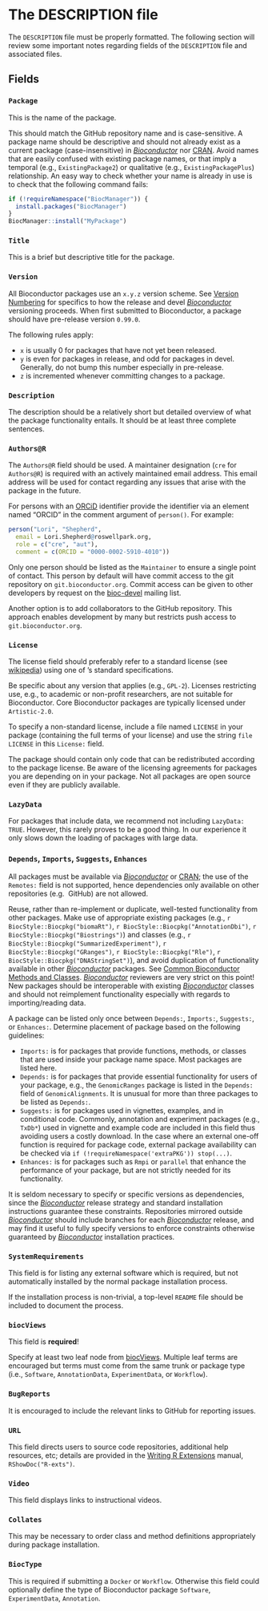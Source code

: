 # The DESCRIPTION file {#description}

The `DESCRIPTION` file must be properly formatted.
The following section will review some important notes regarding fields of the `DESCRIPTION` file and associated files.

## Fields

### `Package`

This is the name of the package.

This should match the <i class="fab fa-github"></i> GitHub repository name and is case-sensitive.
A package name should be descriptive and should not already exist as a current package (case-insensitive) in [_Bioconductor_](https://bioconductor.org/packages/release/BiocViews.html) nor [CRAN](https://cran.r-project.org/web/packages/available_packages_by_name.html).
Avoid names that are easily confused with existing package names, or that imply a temporal (e.g., `ExistingPackage2`) or qualitative (e.g., `ExistingPackagePlus`) relationship.
An easy way to check whether your name is already in use is to check that the following command fails:

```r
if (!requireNamespace("BiocManager")) {
  install.packages("BiocManager")
}
BiocManager::install("MyPackage")
```

### `Title`

This is a brief but descriptive title for the package.

### `Version`

All Bioconductor packages use an `x.y.z` version scheme.
See [Version Numbering](https://bioconductor.org/developers/how-to/version-numbering/) for specifics to how the release and devel [_Bioconductor_](https://bioconductor.org) versioning proceeds.
When first submitted to Bioconductor, a package should have pre-release version `0.99.0`.

The following rules apply:

- `x` is usually 0 for packages that have not yet been released.
- `y` is even for packages in release, and odd for packages in devel.
  Generally, do not bump this number especially in pre-release.
- `z` is incremented whenever committing changes to a package.

### `Description`

The description should be a relatively short but detailed overview of what the package functionality entails.
It should be at least three complete sentences.

### `Authors@R`

The `Authors@R` field should be used.
A maintainer designation (`cre` for `Authors@R`) is required with an actively maintained email address.
This email address will be used for contact regarding any issues that arise with the package in the future.

For persons with an [ORCiD](https://orcid.org/) identifier provide the identifier via an element named “ORCID” in the comment argument of `person()`.
For example:

```r
person("Lori", "Shepherd",
  email = Lori.Shepherd@roswellpark.org,
  role = c("cre", "aut"),
  comment = c(ORCID = "0000-0002-5910-4010"))
```

Only one person should be listed as the `Maintainer` to ensure a single point of contact.
This person by default will have commit access to the git repository on `git.bioconductor.org`.
Commit access can be given to other developers by request on the [bioc-devel](https://bioconductor.org/help/support/) mailing list.

Another option is to add collaborators to the <i class="fab fa-github"></i> GitHub repository.
This approach enables development by many but restricts push access to `git.bioconductor.org`.

### `License`

The license field should preferably refer to a standard license (see [wikipedia](http://en.wikipedia.org/wiki/Comparison_of_free_software_licences)) using one of <i class="fab fa-r-project"></i>’s standard specifications.

Be specific about any version that applies (e.g., `GPL-2`).
Licenses restricting use, e.g., to academic or non-profit researchers, are not suitable for Bioconductor. Core Bioconductor packages are typically licensed under `Artistic-2.0`.

To specify a non-standard license, include a file named `LICENSE` in your package (containing the full terms of your license) and use the string `file LICENSE` in this `License:` field.

The package should contain only code that can be redistributed according to the package license.
Be aware of the licensing agreements for packages you are depending on in your package.
Not all packages are open source even if they are publicly available.

### `LazyData`

For packages that include data, we recommend not including `LazyData: TRUE`.
However, this rarely proves to be a good thing.
In our experience it only slows down the loading of packages with large data.

### `Depends`, `Imports`, `Suggests`, `Enhances`

All packages must be available via [_Bioconductor_](https://bioconductor.org/packages/release/BiocViews.html) or [CRAN](https://cran.r-project.org/web/packages/available_packages_by_name.html); the use of the `Remotes:` field is not supported, hence dependencies only available on other repositories (e.g. <i class="fab fa-github"></i> GitHub) are not allowed.

Reuse, rather than re-implement or duplicate, well-tested functionality from other packages.
Make use of appropriate existing packages (e.g., `r BiocStyle::Biocpkg("biomaRt")`, `r BiocStyle::Biocpkg("AnnotationDbi")`, `r BiocStyle::Biocpkg("Biostrings")`) and classes (e.g., `r BiocStyle::Biocpkg("SummarizedExperiment")`, `r BiocStyle::Biocpkg("GRanges")`, `r BiocStyle::Biocpkg("Rle")`, `r BiocStyle::Biocpkg("DNAStringSet")`), and avoid duplication of functionality available in other [_Bioconductor_](https://bioconductor.org) packages.
See [Common Bioconductor Methods and Classes](https://bioconductor.org/developers/how-to/commonMethodsAndClasses/). [_Bioconductor_](https://bioconductor.org) reviewers are very strict on this point!
New packages should be interoperable with existing [_Bioconductor_](https://bioconductor.org) classes and should not reimplement functionality especially with regards to importing/reading data.

A package can be listed only once between `Depends:`, `Imports:`, `Suggests:`, or `Enhances:`.
Determine placement of package based on the following guidelines:

- `Imports:` is for packages that provide functions, methods, or classes that are used inside your package name space.
  Most packages are listed here.
- `Depends:` is for packages that provide essential functionality for users of your package, e.g., the `GenomicRanges` package is listed in the `Depends:` field of `GenomicAlignments`.
  It is unusual for more than three packages to be listed as `Depends:`.
- `Suggests:` is for packages used in vignettes, examples, and in conditional code.
  Commonly, annotation and experiment packages (e.g., `TxDb*`) used in vignette and example code are included in this field thus avoiding users a costly download.
  In the case where an external one-off function is required for package code, external package availability can be checked via `if (!requireNamespace('extraPKG')) stop(...)`.
- `Enhances:` is for packages such as `Rmpi` or `parallel` that enhance the performance of your package, but are not strictly needed for its functionality.

It is seldom necessary to specify <i class="fab fa-r-project"></i> or specific versions as dependencies, since the [_Bioconductor_](https://bioconductor.org) release strategy and standard installation instructions guarantee these constraints.
Repositories mirrored outside [_Bioconductor_](https://bioconductor.org) should include branches for each [_Bioconductor_](https://bioconductor.org) release, and may find it useful to fully specify versions to enforce constraints otherwise guaranteed by [_Bioconductor_](https://bioconductor.org) installation practices.

### `SystemRequirements`

This field is for listing any external software which is required, but not automatically installed by the normal package installation process.

If the installation process is non-trivial, a top-level `README` file should be included to document the process.

### `biocViews`

This field is **required**!

Specify at least two leaf node from [biocViews](https://bioconductor.org/packages/release/BiocViews.html).
Multiple leaf terms are encouraged but terms must come from the same trunk or package type (i.e., `Software`, `AnnotationData`, `ExperimentData`, or `Workflow`).

### `BugReports`

It is encouraged to include the relevant links to <i class="fab fa-github"></i> GitHub for reporting issues.

### `URL`

This field directs users to source code repositories, additional help resources, etc; details are provided in the [Writing R Extensions](https://cran.r-project.org/doc/manuals/r-release/R-exts.html) manual, `RShowDoc("R-exts")`.

### `Video`

This field displays links to instructional videos.

### `Collates`

This may be necessary to order class and method definitions appropriately during package installation.

### `BiocType`

This is required if submitting a `Docker` or `Workflow`.
Otherwise this field could optionally define the type of Bioconductor package `Software`, `ExperimentData`, `Annotation`.
